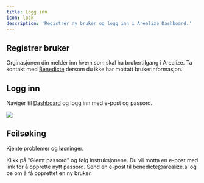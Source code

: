 ```yaml
---
title: Logg inn
icon: lock
description: 'Registrer ny bruker og logg inn i Arealize Dashboard.'
---
```


## Registrer bruker

Orginasjonen din melder inn hvem som skal ha brukertilgang i Arealize. Ta kontakt med [Benedicte](mailto:benedicte@arealize.ai) dersom du ikke har mottatt brukerinformasjon.

## Logg inn

Navigér til [Dashboard](https://dashboard.arealize.ai/) og logg inn med e-post og passord.

<Frame type="glass">
  <img src="/images/kom-i-gang/logg-inn.png" />
</Frame>

## Feilsøking

Kjente problemer og løsninger.

<AccordionGroup>
  <Accordion title="Jeg husker ikke passord">
    Klikk på "Glemt passord" og følg instruksjonene. Du vil motta en e-post med link for å opprette nytt passord.
  </Accordion>
  <Accordion title="Jeg trenger hjelp med å registrere ny bruker">
    Send en e-post til benedicte@arealize.ai og be om å få opprettet en ny bruker.
  </Accordion>
</AccordionGroup>
